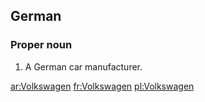 ==German==
{{wikipedia}}

===Proper noun===
{{infl|de|proper noun}}

# A German car manufacturer.

[[ar:Volkswagen]]
[[fr:Volkswagen]]
[[pl:Volkswagen]]